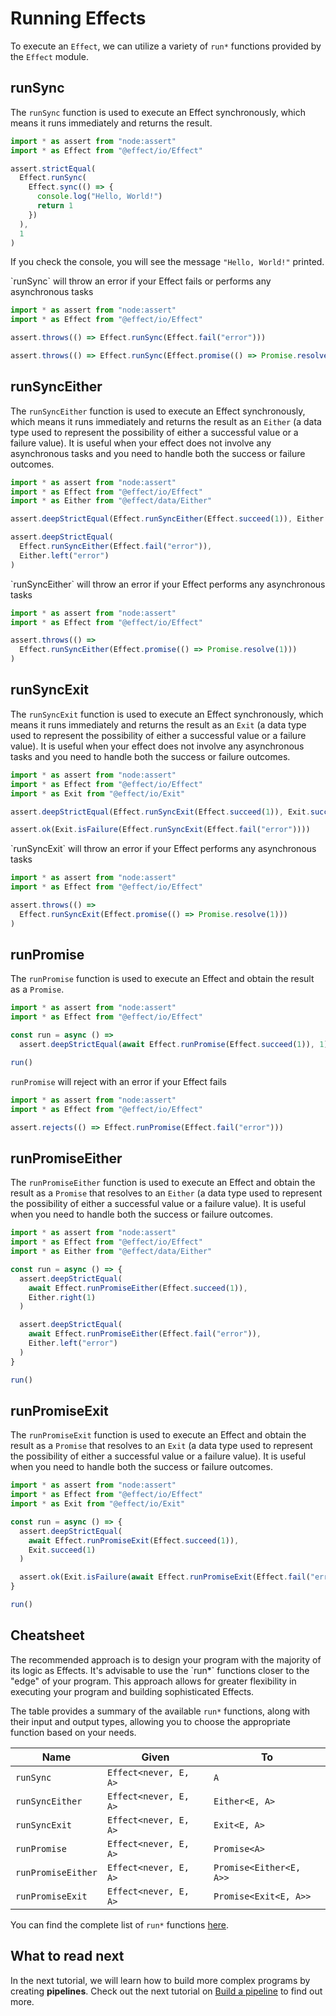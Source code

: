 
# Running Effects

To execute an `Effect`, we can utilize a variety of `run*` functions provided by the `Effect` module.

## runSync

The `runSync` function is used to execute an Effect synchronously, which means it runs immediately and returns the result.

```ts
import * as assert from "node:assert"
import * as Effect from "@effect/io/Effect"

assert.strictEqual(
  Effect.runSync(
    Effect.sync(() => {
      console.log("Hello, World!")
      return 1
    })
  ),
  1
)
```

If you check the console, you will see the message `"Hello, World!"` printed.

<Warning>
  `runSync` will throw an error if your Effect fails or performs any
  asynchronous tasks
</Warning>

```ts
import * as assert from "node:assert"
import * as Effect from "@effect/io/Effect"

assert.throws(() => Effect.runSync(Effect.fail("error")))

assert.throws(() => Effect.runSync(Effect.promise(() => Promise.resolve(1))))
```

## runSyncEither

The `runSyncEither` function is used to execute an Effect synchronously, which means it runs immediately and returns the result as an `Either`
(a data type used to represent the possibility of either a successful value or a failure value).
It is useful when your effect does not involve any asynchronous tasks and you need to handle both the success or failure outcomes.

```ts
import * as assert from "node:assert"
import * as Effect from "@effect/io/Effect"
import * as Either from "@effect/data/Either"

assert.deepStrictEqual(Effect.runSyncEither(Effect.succeed(1)), Either.right(1))

assert.deepStrictEqual(
  Effect.runSyncEither(Effect.fail("error")),
  Either.left("error")
)
```

<Warning>
  `runSyncEither` will throw an error if your Effect performs any asynchronous
  tasks
</Warning>

```ts
import * as assert from "node:assert"
import * as Effect from "@effect/io/Effect"

assert.throws(() =>
  Effect.runSyncEither(Effect.promise(() => Promise.resolve(1)))
)
```

## runSyncExit

The `runSyncExit` function is used to execute an Effect synchronously, which means it runs immediately and returns the result as an `Exit`
(a data type used to represent the possibility of either a successful value or a failure value).
It is useful when your effect does not involve any asynchronous tasks and you need to handle both the success or failure outcomes.

```ts
import * as assert from "node:assert"
import * as Effect from "@effect/io/Effect"
import * as Exit from "@effect/io/Exit"

assert.deepStrictEqual(Effect.runSyncExit(Effect.succeed(1)), Exit.succeed(1))

assert.ok(Exit.isFailure(Effect.runSyncExit(Effect.fail("error"))))
```

<Warning>
  `runSyncExit` will throw an error if your Effect performs any asynchronous
  tasks
</Warning>

```ts
import * as assert from "node:assert"
import * as Effect from "@effect/io/Effect"

assert.throws(() =>
  Effect.runSyncExit(Effect.promise(() => Promise.resolve(1)))
)
```

## runPromise

The `runPromise` function is used to execute an Effect and obtain the result as a `Promise`.

```ts
import * as assert from "node:assert"
import * as Effect from "@effect/io/Effect"

const run = async () =>
  assert.deepStrictEqual(await Effect.runPromise(Effect.succeed(1)), 1)

run()
```

<Warning>`runPromise` will reject with an error if your Effect fails</Warning>

```ts
import * as assert from "node:assert"
import * as Effect from "@effect/io/Effect"

assert.rejects(() => Effect.runPromise(Effect.fail("error")))
```

## runPromiseEither

The `runPromiseEither` function is used to execute an Effect and obtain the result as a `Promise` that resolves to an `Either`
(a data type used to represent the possibility of either a successful value or a failure value).
It is useful when you need to handle both the success or failure outcomes.

```ts
import * as assert from "node:assert"
import * as Effect from "@effect/io/Effect"
import * as Either from "@effect/data/Either"

const run = async () => {
  assert.deepStrictEqual(
    await Effect.runPromiseEither(Effect.succeed(1)),
    Either.right(1)
  )

  assert.deepStrictEqual(
    await Effect.runPromiseEither(Effect.fail("error")),
    Either.left("error")
  )
}

run()
```

## runPromiseExit

The `runPromiseExit` function is used to execute an Effect and obtain the result as a `Promise` that resolves to an `Exit`
(a data type used to represent the possibility of either a successful value or a failure value).
It is useful when you need to handle both the success or failure outcomes.

```ts
import * as assert from "node:assert"
import * as Effect from "@effect/io/Effect"
import * as Exit from "@effect/io/Exit"

const run = async () => {
  assert.deepStrictEqual(
    await Effect.runPromiseExit(Effect.succeed(1)),
    Exit.succeed(1)
  )

  assert.ok(Exit.isFailure(await Effect.runPromiseExit(Effect.fail("error"))))
}

run()
```

## Cheatsheet

<Design>
  The recommended approach is to design your program with the majority of its
  logic as Effects. It's advisable to use the `run*` functions closer to the
  "edge" of your program. This approach allows for greater flexibility in
  executing your program and building sophisticated Effects.
</Design>

The table provides a summary of the available `run*` functions, along with their input and output types, allowing you to choose the appropriate function based on your needs.

| **Name**           | **Given**             | **To**                  |
| ------------------ | --------------------- | ----------------------- |
| `runSync`          | `Effect<never, E, A>` | `A`                     |
| `runSyncEither`    | `Effect<never, E, A>` | `Either<E, A>`          |
| `runSyncExit`      | `Effect<never, E, A>` | `Exit<E, A>`            |
| `runPromise`       | `Effect<never, E, A>` | `Promise<A>`            |
| `runPromiseEither` | `Effect<never, E, A>` | `Promise<Either<E, A>>` |
| `runPromiseExit`   | `Effect<never, E, A>` | `Promise<Exit<E, A>>`   |

You can find the complete list of `run*` functions [here](https://effect-ts.github.io/io/modules/Effect.ts.html#execution).

## What to read next

In the next tutorial, we will learn how to build more complex programs by creating **pipelines**.
Check out the next tutorial on [Build a pipeline](pipeline) to find out more.
